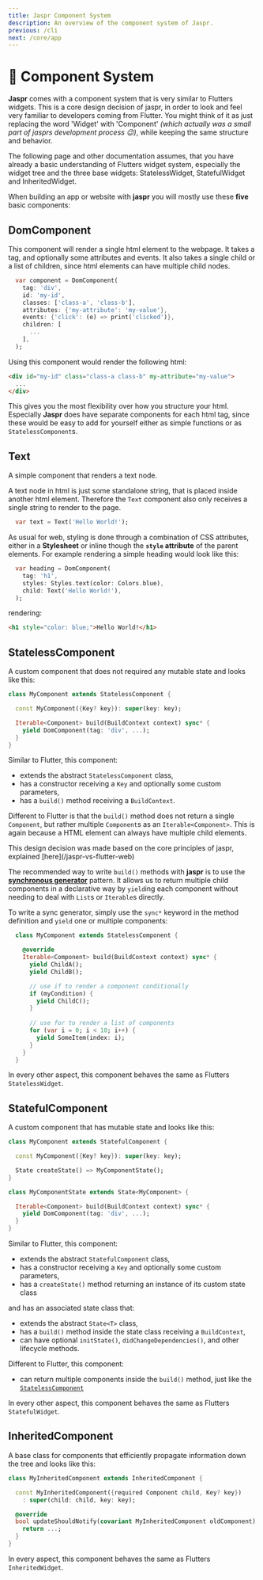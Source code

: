 ```yaml
---
title: Jaspr Component System
description: An overview of the component system of Jaspr.
previous: /cli
next: /core/app
---
```


# 🧱 Component System

**Jaspr** comes with a component system that is very similar to Flutters widgets. This is a core design decision of jaspr, in order to look and feel very familiar to developers coming from Flutter. You might think of it as just replacing the word 'Widget' with 'Component' *(which actually was a small part of jasprs development process 😉)*, while keeping the same structure and behavior.

<Warning>
The following page and other documentation assumes, that you have already a basic understanding of Flutters widget 
system, especially the widget tree and the three base widgets: StatelessWidget, StatefulWidget and InheritedWidget.
</Warning>

When building an app or website with **jaspr** you will mostly use these **five** basic components:

## DomComponent

This component will render a single html element to the webpage. It takes a tag, and optionally some attributes and events.
It also takes a single child or a list of children, since html elements can have multiple child nodes.

```dart
  var component = DomComponent(
    tag: 'div',
    id: 'my-id',
    classes: ['class-a', 'class-b'],
    attributes: {'my-attribute': 'my-value'},
    events: {'click': (e) => print('clicked')},
    children: [
      ...
    ],
  );
```

Using this component would render the following html:

```html
<div id="my-id" class="class-a class-b" my-attribute="my-value">
  ...
</div>  
```

This gives you the most flexibility over how you structure your html. Especially **Jaspr** does have separate components for each html tag,
since these would be easy to add for yourself either as simple functions or as `StatelessComponent`s.

## Text

A simple component that renders a text node.

A text node in html is just some standalone string, that is placed inside another html element. Therefore the `Text` component also only receives a single string to render to the page.

```dart
  var text = Text('Hello World!');
```

As usual for web, styling is done through a combination of CSS attributes, either in a **Stylesheet** or inline though the **`style` attribute** of the parent elements. 
For example rendering a simple heading would look like this:

```dart
  var heading = DomComponent(
    tag: 'h1',
    styles: Styles.text(color: Colors.blue),
    child: Text('Hello World!'),
  );
```

rendering:

```html
<h1 style="color: blue;">Hello World!</h1>
```

## StatelessComponent

A custom component that does not required any mutable state and looks like this:

```dart
class MyComponent extends StatelessComponent {

  const MyComponent({Key? key}): super(key: key);

  Iterable<Component> build(BuildContext context) sync* {
    yield DomComponent(tag: 'div', ...);
  }
}
```

Similar to Flutter, this component:

- extends the abstract `StatelessComponent` class,
- has a constructor receiving a `Key` and optionally some custom parameters,
- has a `build()` method receiving a `BuildContext`.

Different to Flutter is that the `build()` method does not return a single `Component`, but rather multiple `Component`s as an `Iterable<Component>`. This is again because a HTML element can always have multiple child elements.

<Info>
This design decision was made based on the core principles of jaspr, explained [here](/jaspr-vs-flutter-web)
</Info>

The recommended way to write `build()` methods with **jaspr** is to use the [**synchronous generator**](https://dart.dev/guides/language/language-tour#generators) pattern. It allows us to return multiple child components in a declarative way by `yield`ing each component without needing to deal with `List`s or `Iterable`s directly.

To write a sync generator, simply use the `sync*` keyword in the method definition and `yield` one or multiple components:

```dart
  class MyComponent extends StatelessComponent {

    @override
    Iterable<Component> build(BuildContext context) sync* {
      yield ChildA();
      yield ChildB();

      // use if to render a component conditionally
      if (myCondition) {
        yield ChildC();
      }
      
      // use for to render a list of components
      for (var i = 0; i < 10; i++) {
        yield SomeItem(index: i);
      }
    } 
  }
```

In every other aspect, this component behaves the same as Flutters `StatelessWidget`.

## StatefulComponent

A custom component that has mutable state and looks like this:

```dart
class MyComponent extends StatefulComponent {

  const MyComponent({Key? key}): super(key: key);

  State createState() => MyComponentState();
}

class MyComponentState extends State<MyComponent> {

  Iterable<Component> build(BuildContext context) sync* {
    yield DomComponent(tag: 'div', ...);
  }
}
```

Similar to Flutter, this component:

- extends the abstract `StatefulComponent` class,
- has a constructor receiving a `Key` and optionally some custom parameters,
- has a `createState()` method returning an instance of its custom state class

and has an associated state class that:

- extends the abstract `State<T>` class,
- has a `build()` method inside the state class receiving a `BuildContext`,
- can have optional `initState()`, `didChangeDependencies()`, and other lifecycle methods.

Different to Flutter, this component:

- can return multiple components inside the `build()` method, just like the [`StatelessComponent`](#statelesscomponent)

In every other aspect, this component behaves the same as Flutters `StatefulWidget`.

## InheritedComponent

A base class for components that efficiently propagate information down the tree and looks like this:

```dart
class MyInheritedComponent extends InheritedComponent {

  const MyInheritedComponent({required Component child, Key? key}) 
    : super(child: child, key: key);

  @override
  bool updateShouldNotify(covariant MyInheritedComponent oldComponent) {
    return ...;
  }
}
```

In every aspect, this component behaves the same as Flutters `InheritedWidget`.

